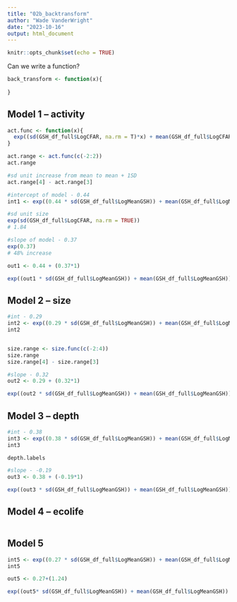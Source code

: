 ```yaml
---
title: "02b_backtransform"
author: "Wade VanderWright"
date: "2023-10-16"
output: html_document
---
```


```r
knitr::opts_chunk$set(echo = TRUE)
```

Can we write a function?
```r
back_transform <- function(x){
  
}
```



## Model 1 -- activity
```r
act.func <- function(x){
  exp((sd(GSH_df_full$LogCFAR, na.rm = T)*x) + mean(GSH_df_full$LogCFAR, na.rm = T))
}

act.range <- act.func(c(-2:2))
act.range

#sd unit increase from mean to mean + 1SD
act.range[4] - act.range[3]

#intercept of model - 0.44
int1 <- exp((0.44 * sd(GSH_df_full$LogMeanGSH)) + mean(GSH_df_full$LogMeanGSH))

#sd unit size
exp(sd(GSH_df_full$LogCFAR, na.rm = TRUE))
# 1.84

#slope of model - 0.37
exp(0.37)
# 48% increase

out1 <- 0.44 + (0.37*1)

exp((out1 * sd(GSH_df_full$LogMeanGSH)) + mean(GSH_df_full$LogMeanGSH)) - int1

```


## Model 2 -- size
```r
#int - 0.29
int2 <- exp((0.29 * sd(GSH_df_full$LogMeanGSH)) + mean(GSH_df_full$LogMeanGSH))
int2


size.range <- size.func(c(-2:4))
size.range
size.range[4] - size.range[3]

#slope - 0.32
out2 <- 0.29 + (0.32*1)

exp((out2 * sd(GSH_df_full$LogMeanGSH)) + mean(GSH_df_full$LogMeanGSH)) - int2
```


## Model 3 -- depth
```r
#int - 0.38
int3 <- exp((0.38 * sd(GSH_df_full$LogMeanGSH)) + mean(GSH_df_full$LogMeanGSH))
int3

depth.labels

#slope - -0.19
out3 <- 0.38 + (-0.19*1)

exp((out3 * sd(GSH_df_full$LogMeanGSH)) + mean(GSH_df_full$LogMeanGSH)) - int3


```


## Model 4 -- ecolife
```r

```



## Model 5
```r
int5 <- exp((0.27 * sd(GSH_df_full$LogMeanGSH)) + mean(GSH_df_full$LogMeanGSH))
int5

out5 <- 0.27+(1.24)

exp((out5* sd(GSH_df_full$LogMeanGSH)) + mean(GSH_df_full$LogMeanGSH)) - int5
```

